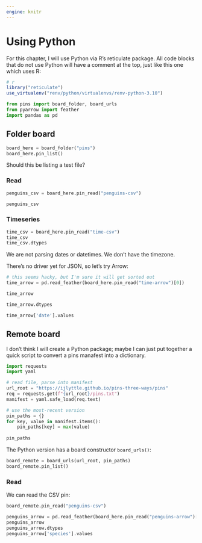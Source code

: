 ```yaml
---
engine: knitr
---
```


# Using Python

For this chapter, I will use Python via R's reticulate package.
All code blocks that do not use Python will have a comment at the top, just like this one which uses R:


```r
# r
library("reticulate")
use_virtualenv("renv/python/virtualenvs/renv-python-3.10")
```

```python
from pins import board_folder, board_urls
from pyarrow import feather
import pandas as pd
```

## Folder board

```python
board_here = board_folder("pins")
board_here.pin_list()
```

Should this be listing a test file?

### Read

```python
penguins_csv = board_here.pin_read("penguins-csv")
```

```python
penguins_csv
```


### Timeseries

```python
time_csv = board_here.pin_read("time-csv")
time_csv
time_csv.dtypes
```

We are not parsing dates or datetimes. We don't have the timezone.

There's no driver yet for JSON, so let's try Arrow:

```python
# this seems hacky, but I'm sure it will get sorted out
time_arrow = pd.read_feather(board_here.pin_read("time-arrow")[0])
```

```python
time_arrow
```

```python
time_arrow.dtypes
```

```python
time_arrow['date'].values
```

## Remote board

I don't think I will create a Python package; maybe I can just put together a quick script to convert a pins manafest into a dictionary.

```python
import requests
import yaml

# read file, parse into manifest
url_root = "https://ijlyttle.github.io/pins-three-ways/pins"
req = requests.get(f"{url_root}/pins.txt")
manifest = yaml.safe_load(req.text)
```

```python
# use the most-recent version
pin_paths = {}
for key, value in manifest.items():
    pin_paths[key] = max(value)
 
pin_paths   
```

The Python version has a board constructor `board_urls()`:

```python
board_remote = board_urls(url_root, pin_paths)
board_remote.pin_list()
```

### Read

We can read the CSV pin:

```python
board_remote.pin_read("penguins-csv")
```

```python
penguins_arrow = pd.read_feather(board_here.pin_read("penguins-arrow")[0])
penguins_arrow
penguins_arrow.dtypes
penguins_arrow['species'].values
```
